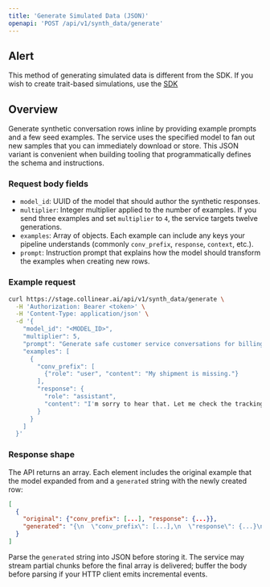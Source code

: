 ```yaml
---
title: 'Generate Simulated Data (JSON)'
openapi: 'POST /api/v1/synth_data/generate'
---
```


## Alert

This method of generating simulated data is different from the SDK. If you wish to create trait-based simulations, use the [SDK](/get-started/quickstart)

## Overview

Generate synthetic conversation rows inline by providing example prompts and a
few seed examples. The service uses the specified model to fan out new samples
that you can immediately download or store. This JSON variant is convenient when
building tooling that programmatically defines the schema and instructions.

### Request body fields

- `model_id`: UUID of the model that should author the synthetic responses.
- `multiplier`: Integer multiplier applied to the number of examples. If you
  send three examples and set `multiplier` to `4`, the service targets twelve
  generations.
- `examples`: Array of objects. Each example can include any keys your pipeline
  understands (commonly `conv_prefix`, `response`, `context`, etc.).
- `prompt`: Instruction prompt that explains how the model should transform the
  examples when creating new rows.

### Example request

```bash
curl https://stage.collinear.ai/api/v1/synth_data/generate \
  -H 'Authorization: Bearer <token>' \
  -H 'Content-Type: application/json' \
  -d '{
    "model_id": "<MODEL_ID>",
    "multiplier": 5,
    "prompt": "Generate safe customer service conversations for billing issues.",
    "examples": [
      {
        "conv_prefix": [
          {"role": "user", "content": "My shipment is missing."}
        ],
        "response": {
          "role": "assistant",
          "content": "I'm sorry to hear that. Let me check the tracking number."
        }
      }
    ]
  }'
```

### Response shape

The API returns an array. Each element includes the original example that the
model expanded from and a `generated` string with the newly created row:

```json
[
  {
    "original": {"conv_prefix": [...], "response": {...}},
    "generated": "{\n  \"conv_prefix\": [...],\n  \"response\": {...}\n}"
  }
]
```

Parse the `generated` string into JSON before storing it. The service may
stream partial chunks before the final array is delivered; buffer the body
before parsing if your HTTP client emits incremental events.
